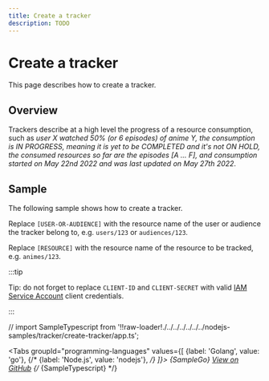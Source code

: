 ```yaml
---
title: Create a tracker
description: TODO
---
```


# Create a tracker

This page describes how to create a tracker.

## Overview

Trackers describe at a high level the progress of a resource consumption, such as _user X watched 50% (or 6 episodes) of anime Y, the consumption is IN PROGRESS, meaning it is yet to be COMPLETED and it's not ON HOLD, the consumed resources so far are the episodes [A ... F], and consumption started on May 22nd 2022 and was last updated on May 27th 2022_.

## Sample

The following sample shows how to create a tracker.

Replace `[USER-OR-AUDIENCE]` with the resource name of the user or audience the tracker belong to, e.g. `users/123` or `audiences/123`.

Replace `[RESOURCE]` with the resource name of the resource to be tracked, e.g. `animes/123`.

:::tip

Tip: do not forget to replace `CLIENT-ID` and `CLIENT-SECRET` with valid [IAM Service Account](/authentication/service-accounts) client credentials.

:::

// import SampleTypescript from '!!raw-loader!./../../../../../../nodejs-samples/tracker/create-tracker/app.ts';


<Tabs
  groupId="programming-languages"
  values={[
    {label: 'Golang', value: 'go'},
    {/* {label: 'Node.js', value: 'nodejs'}, */}
  ]}>
  <TabItem value="go">
    <CodeBlock language="go">
      {SampleGo}
    </CodeBlock>
    <a href="https://github.com/animeapis/golang-samples/blob/master/tracker/create-tracker/main.go">View on GitHub</a>
  </TabItem>
  {/* <TabItem value="nodejs">
    <CodeBlock language="typescript">
      {SampleTypescript}
    </CodeBlock>
  </TabItem> */}
</Tabs>
